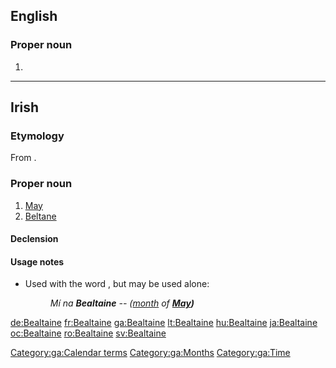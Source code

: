 ==English==

===Proper noun===
{{en-proper-noun}}

# {{alternative spelling of|[[Beltane]]}}

----

==Irish==

===Etymology===
From {{etyl|sga|ga}} {{term|Beltaine|lang=sga}}.

===Proper noun===
{{infl|ga|proper noun}} {{f}}

# [[May]] {{gloss|month}}
# [[Beltane]]

====Declension====
{{ga-noun-f4|B|ealtaine|ealtainí}}

{{ga mut cons|B|ealtaine|uc=yes}}

====Usage notes====
* Used with the word {{l|ga|mí}}, but may be used alone:
*: ''Mí na '''Bealtaine''' -- ([[month]] of '''[[May]])'''''

[[Category:ga:Calendar terms]]
[[Category:ga:Months]]
[[Category:ga:Time]]

[[de:Bealtaine]]
[[fr:Bealtaine]]
[[ga:Bealtaine]]
[[lt:Bealtaine]]
[[hu:Bealtaine]]
[[ja:Bealtaine]]
[[oc:Bealtaine]]
[[ro:Bealtaine]]
[[sv:Bealtaine]]